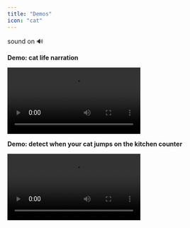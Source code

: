 ```yaml
---
title: "Demos"
icon: "cat"
---
```


sound on 🔊

**Demo: cat life narration**

<Frame>
  <video controls autoPlay loop>
    <source src="/assets/demo.mp4" type="video/mp4" />
  </video>
</Frame>

**Demo: detect when your cat jumps on the kitchen counter**

<Frame>
  <video controls autoPlay loop>
    <source src="/assets/demo-cat-kitchen-counter.mp4" type="video/mp4" />
  </video>
</Frame>
